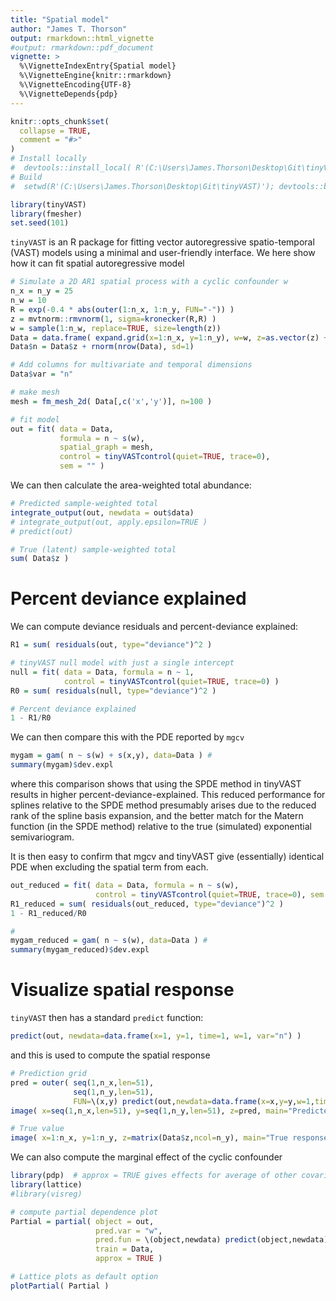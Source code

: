 ```yaml
---
title: "Spatial model"
author: "James T. Thorson"
output: rmarkdown::html_vignette
#output: rmarkdown::pdf_document
vignette: >
  %\VignetteIndexEntry{Spatial model}
  %\VignetteEngine{knitr::rmarkdown}
  %\VignetteEncoding{UTF-8}
  %\VignetteDepends{pdp}
---
```


```r
knitr::opts_chunk$set(
  collapse = TRUE,
  comment = "#>"
)
# Install locally
#  devtools::install_local( R'(C:\Users\James.Thorson\Desktop\Git\tinyVAST)', force=TRUE )
# Build
#  setwd(R'(C:\Users\James.Thorson\Desktop\Git\tinyVAST)'); devtools::build_rmd("vignettes/spatial.Rmd"); rmarkdown::render( "vignettes/spatial.Rmd", rmarkdown::pdf_document())
```

```r
library(tinyVAST)
library(fmesher)
set.seed(101)
```

`tinyVAST` is an R package for fitting vector autoregressive spatio-temporal (VAST) models using a minimal and user-friendly interface.
We here show how it can fit spatial autoregressive model

```r
# Simulate a 2D AR1 spatial process with a cyclic confounder w
n_x = n_y = 25
n_w = 10
R = exp(-0.4 * abs(outer(1:n_x, 1:n_y, FUN="-")) )
z = mvtnorm::rmvnorm(1, sigma=kronecker(R,R) )
w = sample(1:n_w, replace=TRUE, size=length(z))
Data = data.frame( expand.grid(x=1:n_x, y=1:n_y), w=w, z=as.vector(z) + cos(w/n_w*2*pi))
Data$n = Data$z + rnorm(nrow(Data), sd=1)

# Add columns for multivariate and temporal dimensions
Data$var = "n"

# make mesh
mesh = fm_mesh_2d( Data[,c('x','y')], n=100 )

# fit model
out = fit( data = Data,
           formula = n ~ s(w),
           spatial_graph = mesh,
           control = tinyVASTcontrol(quiet=TRUE, trace=0),
           sem = "" )
```

We can then calculate the area-weighted total abundance:
```r
# Predicted sample-weighted total
integrate_output(out, newdata = out$data)
# integrate_output(out, apply.epsilon=TRUE )
# predict(out)

# True (latent) sample-weighted total
sum( Data$z )
```


# Percent deviance explained

We can compute deviance residuals and percent-deviance explained:

```r
R1 = sum( residuals(out, type="deviance")^2 )

# tinyVAST null model with just a single intercept
null = fit( data = Data, formula = n ~ 1,
            control = tinyVASTcontrol(quiet=TRUE, trace=0) )
R0 = sum( residuals(null, type="deviance")^2 )

# Percent deviance explained
1 - R1/R0
```

We can then compare this with the PDE reported by `mgcv`
```r
mygam = gam( n ~ s(w) + s(x,y), data=Data ) #
summary(mygam)$dev.expl
```

where this comparison shows that using the SPDE method in tinyVAST results in higher percent-deviance-explained.  This reduced performance for splines relative to the SPDE method presumably arises due to the reduced rank of the spline basis expansion, and the better match for the Matern function (in the SPDE method) relative to the true (simulated) exponential semivariogram.

It is then easy to confirm that mgcv and tinyVAST give (essentially) identical PDE when excluding the spatial term from each.

```r
out_reduced = fit( data = Data, formula = n ~ s(w),
                   control = tinyVASTcontrol(quiet=TRUE, trace=0), sem = "" )
R1_reduced = sum( residuals(out_reduced, type="deviance")^2 )
1 - R1_reduced/R0

#
mygam_reduced = gam( n ~ s(w), data=Data ) #
summary(mygam_reduced)$dev.expl
```

# Visualize spatial response

`tinyVAST` then has a standard `predict` function:
```r
predict(out, newdata=data.frame(x=1, y=1, time=1, w=1, var="n") )
```

and this is used to compute the spatial response
```r
# Prediction grid
pred = outer( seq(1,n_x,len=51),
              seq(1,n_y,len=51),
              FUN=\(x,y) predict(out,newdata=data.frame(x=x,y=y,w=1,time=1,var="n")) )
image( x=seq(1,n_x,len=51), y=seq(1,n_y,len=51), z=pred, main="Predicted response" )

# True value
image( x=1:n_x, y=1:n_y, z=matrix(Data$z,ncol=n_y), main="True response" )
```

We can also compute the marginal effect of the cyclic confounder
```r
library(pdp)  # approx = TRUE gives effects for average of other covariates
library(lattice)
#library(visreg)

# compute partial dependence plot
Partial = partial( object = out,
                   pred.var = "w",
                   pred.fun = \(object,newdata) predict(object,newdata),
                   train = Data,
                   approx = TRUE )

# Lattice plots as default option
plotPartial( Partial )
```


